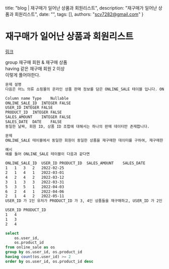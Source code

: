   title: "blog | 재구매가 일어난 상품과 회원리스트",
  description: "재구매가 일어난 상품과 회원리스트",
  date: "",
  tags: [],
  authors: "scv7282@gmail.com"
}


# 재구매가 일어난 상품과 회원리스트

[링크](https://school.programmers.co.kr/learn/courses/30/lessons/131536)

group 재구매 회원 & 재구매 상품\
having 같은 재구매 회원 2 이상\
이렇게 풀어야한다.

```txt
문제 설명
다음은 어느 의류 쇼핑몰의 온라인 상품 판매 정보를 담은 ONLINE_SALE 테이블 입니다. ONLINE_SALE 테이블은 아래와 같은 구조로 되어있으며 ONLINE_SALE_ID, USER_ID, PRODUCT_ID, SALES_AMOUNT, SALES_DATE는 각각 온라인 상품 판매 ID, 회원 ID, 상품 ID, 판매량, 판매일을 나타냅니다.

Column name	Type	Nullable
ONLINE_SALE_ID	INTEGER	FALSE
USER_ID	INTEGER	FALSE
PRODUCT_ID	INTEGER	FALSE
SALES_AMOUNT	INTEGER	FALSE
SALES_DATE	DATE	FALSE
동일한 날짜, 회원 ID, 상품 ID 조합에 대해서는 하나의 판매 데이터만 존재합니다.

문제
ONLINE_SALE 테이블에서 동일한 회원이 동일한 상품을 재구매한 데이터를 구하여, 재구매한 회원 ID와 재구매한 상품 ID를 출력하는 SQL문을 작성해주세요. 결과는 회원 ID를 기준으로 오름차순 정렬해주시고 회원 ID가 같다면 상품 ID를 기준으로 내림차순 정렬해주세요.

예시
예를 들어 ONLINE_SALE 테이블이 다음과 같다면

ONLINE_SALE_ID	USER_ID	PRODUCT_ID	SALES_AMOUNT	SALES_DATE
1	1	3	2	2022-02-25
2	1	4	1	2022-03-01
4	2	4	2	2022-03-12
3	1	3	3	2022-03-31
5	3	5	1	2022-04-03
6	2	4	1	2022-04-06
2	1	4	2	2022-05-11
USER_ID 가 1인 유저가 PRODUCT_ID 가 3, 4인 상품들을 재구매하고, USER_ID 가 2인 유저가 PRODUCT_ID 가 4인 상품을 재구매 하였으므로, 다음과 같이 결과가 나와야합니다.

USER_ID	PRODUCT_ID
1	4
1	3
2	4
```

```sql
select
    os.user_id,
    os.product_id
from online_sale as os
group by os.user_id, os.product_id
having count(os.user_id) >= 2
order by os.user_id, os.product_id desc
```
